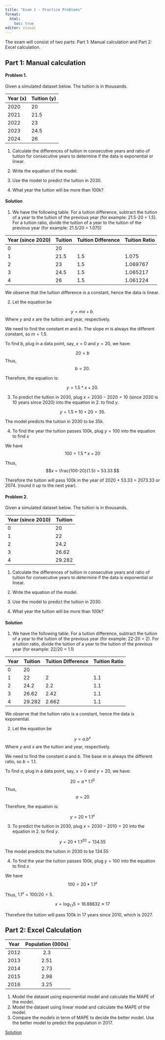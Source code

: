 ```yaml
---
title: "Exam 1 - Practice Problems"
format: 
  html:
    toc: true
editor: visual
---
```


The exam will consist of two parts: Part 1: Manual calculation and Part 2: Excel calculation.

## Part 1: Manual calculation

#### Problem 1. 

Given a simulated dataset below. The tuition is in thousands. 

| Year (x) | Tuition (y) |
|------|---------|
| 2020 | 20         |
| 2021 |  21.5       |
| 2022 |  23       |
| 2023 |  24.5     |
| 2024 |  26       |


1. Calculate the differences  of tuition in consecutive years and ratio of tuition for consecutive years to determine if the data is exponential or linear.

2. Write the equation of the model. 

3. Use the model to predict the tuition in 2030.

4. What year the tuition will be more than 100k?

#### Solution

1. We have the following table.  For a tuition difference, subtract the tuition of a year to the tuition of the previous year (for example: 21.5-20 = 1.5).  For a tuition ratio, divide the tuition of a year to the tuition of the previous year (for example: 21.5/20 = 1.075)

| Year (since 2020) | Tuition | Tuition Difference | Tuition Ratio |
|------|---------|--------------------|---------------|
| 0 | 20      |                    |               |
| 1 | 21.5    | 1.5                | 1.075         |
| 2 | 23      | 1.5                | 1.069767      |
| 3 | 24.5    | 1.5                | 1.065217      |
| 4 | 26      | 1.5                | 1.061224      |

We observe that the tuition difference is a constant, hence the data is linear. 

2. Let the equation be

$$y = mx +b.$$
Where $y$ and $x$ are the tuition and year, respectively. 

We need to find the constant $m$ and $b$. The slope $m$ is always the different constant, so $m = 1.5$. 

To find $b$, plug in a data point, say, $x = 0$ and $y = 20$, we have:

$$20 = b$$
Thus, $$b = 20.$$ 

Therefore, the equation is:

$$y = 1.5*x + 20.$$

3. To predict the tuition in 2030, plug $x = 2030-2020 = 10$ (since 2030 is 10 years since 2020) into the equation in 2. to find $y$. 

$$y =  1.5*10 + 20 = 35.$$

The model predicts the tuition in 2030 to be 35k.


4. To find the year the tuition passes 100k, plug $y = 100$ into the equation to find $x$

We have $$100 = 1.5*x + 20$$

Thus, $$x =  \frac{100-20}{1.5} = 53.33.$$

Therefore the tuition will pass 100k in the year of 2020 + 53.33 = 2073.33 or 2074. (round it up to the next year). 

#### Problem 2. 

Given a simulated dataset below. The tuition is in thousands.

| Year (since 2010) | Tuition |
|------|---------|
| 0 | 20      |
| 1 | 22      |
| 2 | 24.2    |
| 3 | 26.62   |
| 4 | 29.282  |


1. Calculate the differences  of tuition in consecutive years and ratio of tuition for consecutive years to determine if the data is exponential or linear.

2. Write the equation of the model. 

3. Use the model to predict the tuition in 2030.

4. What year the tuition will be more than 100k?

#### Solution

1. We have the following table.  For a tuition difference, subtract the tuition of a year to the tuition of the previous year (for example: 22-20 = 2).  For a tuition ratio, divide the tuition of a year to the tuition of the previous year (for example: 22/20 = 1.1)

| Year | Tuition | Tuition Difference | Tuition Ratio |
|------|---------|--------------------|---------------|
| 0 | 20      |                    |               |
| 1 | 22      | 2                  | 1.1           |
| 2 | 24.2    | 2.2                | 1.1           |
| 3 | 26.62   | 2.42               | 1.1           |
| 4 | 29.282  | 2.662              | 1.1           |

We observe that the tuition ratio is a constant, hence the data is exponential.  

2. Let the equation be

$$y = a.b^x$$
Where $y$ and $x$ are the tuition and year, respectively. 

We need to find the constant $a$ and $b$. The base $m$ is always the different ratio, so $b = 1.1$.

To find $a$, plug in a data point, say, $x = 0$ and $y = 20$, we have:

$$20 = a*1.1^{0}$$
Thus, $$a = 20$$ 

Therefore, the equation is:

$$y = 20*1.1^x$$

3. To predict the tuition in 2030, plug $x = 2030-2010 = 20$ into the equation in 2. to find $y$. 

$$y =  20*1.1^{20} = 134.55$$

The model predicts the tuition in 2030 to be 134.55


4. To find the year the tuition passes 100k, plug $y = 100$ into the equation to find $x$

We have $$100 = 20*1.1^x$$

Thus, $1.1^ x =  100/20 = 5$.

$$x = \log_{1.1}5 = 16.88632 \approx 17$$

Therefore the tuition will pass 100k in 17 years since 2010, which is 2027. 


## Part 2: Excel Calculation

| Year | Population (000s) |
|:----:|:-----------------:|
| 2012 |        2.3        |
| 2013 |        2.51       |
| 2014 |        2.73       |
| 2015 |        2.98       |
| 2016 |        3.25       |

1. Model the dataset using exponential model and calculate the MAPE of the model. 
2. Model the dataset using linear model and calculate the MAPE of the model. 
3. Compare the models in term of MAPE to decide the better model. Use the better model to predict the population in 2017. 

[Solution](https://bryant.hosted.panopto.com/Panopto/Pages/Viewer.aspx?id=30b15878-dd8e-4ad1-adba-b298016d7d8b)







